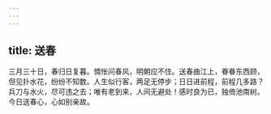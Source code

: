```yaml
---
---
---
```

title: 送春
---



三月三十日，春归日复暮。惆怅问春风，明朝应不住。送春曲江上，眷眷东西顾，但见扑水花，纷纷不知数。人生似行客，两足无停步；日日进前程，前程几多路？兵刀与水火，尽可违之去；唯有老到来，人间无避处！感时良为已，独倚池南树。今日送春心，心如别亲故。